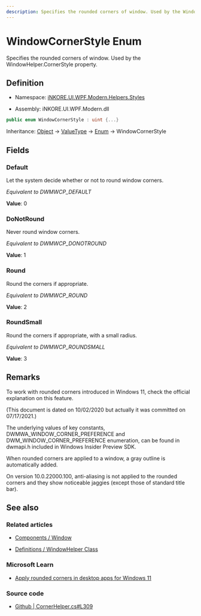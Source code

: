 ---
description: Specifies the rounded corners of window. Used by the WindowHelper.CornerStyle property.
---

# WindowCornerStyle Enum

Specifies the rounded corners of window. Used by the WindowHelper.CornerStyle property.

## Definition

- Namespace: [iNKORE.UI.WPF.Modern.Helpers.Styles](.)

- Assembly: iNKORE.UI.WPF.Modern.dll

```csharp
public enum WindowCornerStyle : uint {...}
```

Inheritance: [Object](https://learn.microsoft.com/en-us/dotnet/api/system.object) → [ValueType](https://learn.microsoft.com/en-us/dotnet/api/system.valuetype?view=windowsdesktop-8.0) → [Enum](https://learn.microsoft.com/en-us/dotnet/api/system.enum?view=windowsdesktop-8.0) → WindowCornerStyle

## Fields

### Default

Let the system decide whether or not to round window corners.

*Equivalent to DWMWCP_DEFAULT*

**Value**: 0

### DoNotRound

Never round window corners.

*Equivalent to DWMWCP_DONOTROUND*

**Value**: 1

### Round

Round the corners if appropriate.

*Equivalent to DWMWCP_ROUND*

**Value**: 2

### RoundSmall

Round the corners if appropriate, with a small radius.

*Equivalent to DWMWCP_ROUNDSMALL*

**Value**: 3

## Remarks

To work with rounded corners introduced in Windows 11, check the official explanation on this feature.

(This document is dated on 10/02/2020 but actually it was committed on 07/17/2021.)

The underlying values of key constants, DWMWA_WINDOW_CORNER_PREFERENCE and DWM_WINDOW_CORNER_PREFERENCE enumeration, can be found in dwmapi.h included in Windows Insider Preview SDK.

When rounded corners are applied to a window, a gray outline is automatically added.

On version 10.0.22000.100, anti-aliasing is not applied to the rounded corners and they show noticeable jaggies (except those of standard title bar).

## See also

### Related articles

- [Components / Window](%BASE_NAME%/components/dialogs/window)

- [Definitions / WindowHelper Class](%BASE_NAME%/definitions/controls/helpers/window-helper#cornerstyle)

### Microsoft Learn

- [Apply rounded corners in desktop apps for Windows 11](https://docs.microsoft.com/en-us/windows/apps/desktop/modernize/apply-rounded-corners)

### Source code

- [Github | CornerHelper.cs#L309](https://github.com/iNKORE-NET/UI.WPF.Modern/blob/main/source/iNKORE.UI.WPF.Modern/Helpers/Styles/CornerHelper.cs#L309)
